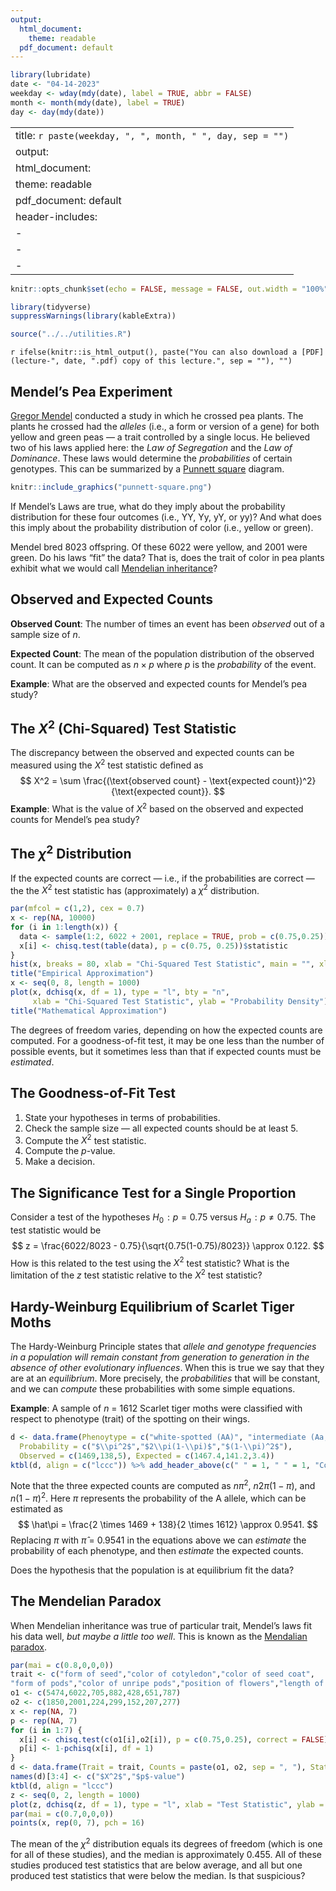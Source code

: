 ```yaml
---
output:
  html_document: 
    theme: readable
  pdf_document: default
---
```


```r
library(lubridate)
date <- "04-14-2023"
weekday <- wday(mdy(date), label = TRUE, abbr = FALSE)
month <- month(mdy(date), label = TRUE)
day <- day(mdy(date))
```

---
title: `r paste(weekday, ", ", month, " ", day, sep = "")`
output:
  html_document: 
    theme: readable
  pdf_document: default
header-includes:
  - \usepackage{float}
  - \usepackage{booktabs}
  - \usepackage{array}
---

```r
knitr::opts_chunk$set(echo = FALSE, message = FALSE, out.width = "100%", fig.align = "center", cache = FALSE, dev = ifelse(knitr::is_html_output(), "png", "pdf"))
```

```r
library(tidyverse)
suppressWarnings(library(kableExtra))
```

```r
source("../../utilities.R")
```

`r ifelse(knitr::is_html_output(), paste("You can also download a [PDF](lecture-", date, ".pdf) copy of this lecture.", sep = ""), "")`


## Mendel's Pea Experiment

[Gregor Mendel](https://en.wikipedia.org/wiki/Gregor_Mendel) conducted a study in which he crossed pea plants. The plants he crossed had the *alleles* (i.e., a form or version of a gene) for both yellow and green peas --- a trait controlled by a single locus. He believed two of his laws applied here: the *Law of Segregation* and the *Law of Dominance*. These laws would determine the *probabilities* of certain genotypes. This can be summarized by a [Punnett square](https://en.wikipedia.org/wiki/Punnett_square) diagram.

```r
knitr::include_graphics("punnett-square.png")
```

If Mendel's Laws are true, what do they imply about the probability distribution for these four outcomes (i.e., YY, Yy, yY, or yy)? And what does this imply about the probability distribution of color (i.e., yellow or green).

Mendel bred 8023 offspring. Of these 6022 were yellow, and 2001 were green. Do his laws "fit" the data? That is, does the trait of color in pea plants exhibit what we would call [Mendelian inheritance](https://en.wikipedia.org/wiki/Mendelian_inheritance)? 

\pagebreak

## Observed and Expected Counts

**Observed Count**: The number of times an event has been *observed* out of a sample size of $n$.

**Expected Count**: The mean of the population distribution of the observed count. It can be computed as $n \times p$ where $p$ is the *probability* of the event. 

**Example**: What are the observed and expected counts for Mendel's pea study?

\pagebreak

## The $X^2$ (Chi-Squared) Test Statistic

The discrepancy between the observed and expected counts can be measured using the $X^2$ test statistic defined as
$$
  X^2 = \sum \frac{(\text{observed count} - \text{expected count})^2}{\text{expected count}}.
$$
**Example**: What is the value of $X^2$ based on the observed and expected counts for Mendel's pea study?

\pagebreak

## The $\chi^2$ Distribution

If the expected counts are correct --- i.e., if the probabilities are correct --- the the $X^2$ test statistic has (approximately) a $\chi^2$ distribution. 
```r
par(mfcol = c(1,2), cex = 0.7)
x <- rep(NA, 10000)
for (i in 1:length(x)) {
  data <- sample(1:2, 6022 + 2001, replace = TRUE, prob = c(0.75,0.25))
  x[i] <- chisq.test(table(data), p = c(0.75, 0.25))$statistic
}
hist(x, breaks = 80, xlab = "Chi-Squared Test Statistic", main = "", xlim = c(0,8), ylab = "Frequency")
title("Empirical Approximation")
x <- seq(0, 8, length = 1000)
plot(x, dchisq(x, df = 1), type = "l", bty = "n",
     xlab = "Chi-Squared Test Statistic", ylab = "Probability Density")
title("Mathematical Approximation")
```
The degrees of freedom varies, depending on how the expected counts are computed. For a goodness-of-fit test, it may be one less than the number of possible events, but it sometimes less than that if expected counts must be *estimated*.

\pagebreak

## The Goodness-of-Fit Test

1. State your hypotheses in terms of probabilities.
2. Check the sample size --- all expected counts should be at least 5.
3. Compute the $X^2$ test statistic.
4. Compute the $p$-value.
5. Make a decision.

\pagebreak

## The Significance Test for a Single Proportion

Consider a test of the hypotheses $H_0\!: p = 0.75$ versus $H_a\!: p \neq 0.75$. The test statistic would be 
$$
  z = \frac{6022/8023 - 0.75}{\sqrt{0.75(1-0.75)/8023}} \approx 0.122.
$$
How is this related to the test using the $X^2$ test statistic? What is the limitation of the $z$ test statistic relative to the $X^2$ test statistic? 

\pagebreak

## Hardy-Weinburg Equilibrium of Scarlet Tiger Moths

The Hardy-Weinburg Principle states that *allele and genotype frequencies in a population will remain constant from generation to generation in the absence of other evolutionary influences*. When this is true we say that they are at an *equilibrium*. More precisely, the *probabilities* that will be constant, and we can *compute* these probabilities with some simple equations.  

**Example**: A sample of $n$ = 1612 Scarlet tiger moths were classified with respect to phenotype (trait) of the spotting on their wings.
```r
d <- data.frame(Phenoytype = c("white-spotted (AA)", "intermediate (Aa,aA)", "little spotting (aa)"), 
  Probability = c("$\\pi^2$","$2\\pi(1-\\pi)$","$(1-\\pi)^2$"),
  Observed = c(1469,138,5), Expected = c(1467.4,141.2,3.4))
ktbl(d, align = c("lccc")) %>% add_header_above(c(" " = 1, " " = 1, "Counts" = 2))
```
Note that the three expected counts are computed as $n\pi^2$, $n2\pi(1-\pi)$, and $n(1-\pi)^2$. Here $\pi$ represents the probability of the A allele, which can be estimated as 
$$
  \hat\pi = \frac{2 \times 1469 + 138}{2 \times 1612} \approx 0.9541.
$$
Replacing $\pi$ with $\hat\pi$ = 0.9541 in the equations above we can *estimate* the probability of each phenotype, and then *estimate* the expected counts.

Does the hypothesis that the population is at equilibrium fit the data?

\pagebreak

## The Mendelian Paradox

When Mendelian inheritance was true of particular trait, Mendel's laws fit his data well, *but maybe a little too well*. This is known as the [Mendalian paradox](https://en.wikipedia.org/wiki/Gregor_Mendel#The_Mendelian_Paradox).
```r
par(mai = c(0.8,0,0,0))
trait <- c("form of seed","color of cotyledon","color of seed coat",
"form of pods","color of unripe pods","position of flowers","length of stem")
o1 <- c(5474,6022,705,882,428,651,787)
o2 <- c(1850,2001,224,299,152,207,277)
x <- rep(NA, 7)
p <- rep(NA, 7)
for (i in 1:7) {
  x[i] <- chisq.test(c(o1[i],o2[i]), p = c(0.75,0.25), correct = FALSE)$statistic
  p[i] <- 1-pchisq(x[i], df = 1)
}
d <- data.frame(Trait = trait, Counts = paste(o1, o2, sep = ", "), Statistic = round(x,2), Pvalue = round(p,2))
names(d)[3:4] <- c("$X^2$","$p$-value")
ktbl(d, align = "lccc")
z <- seq(0, 2, length = 1000)
plot(z, dchisq(z, df = 1), type = "l", xlab = "Test Statistic", ylab = "", yaxt = "n", bty = "n")
par(mai = c(0.7,0,0,0))
points(x, rep(0, 7), pch = 16)
```
The mean of the $\chi^2$ distribution equals its degrees of freedom (which is one for all of these studies), and the median is approximately 0.455. All of these studies produced test statistics that are below average, and all but one produced test statistics that were below the median. Is that suspicious? 
